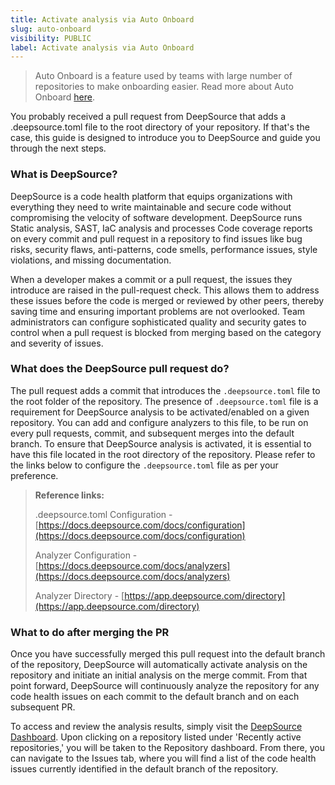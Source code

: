 ```yaml
---
title: Activate analysis via Auto Onboard
slug: auto-onboard
visibility: PUBLIC
label: Activate analysis via Auto Onboard
---
```

> Auto Onboard is a feature used by teams with large number of repositories to make onboarding easier. Read more about Auto Onboard [here](https://docs.deepsource.com/docs/team-view-settings#auto-onboard).

You probably received a pull request from DeepSource that adds a .deepsource.toml file to the root directory of your repository. If that's the case, this guide is designed to introduce you to DeepSource and guide you through the next steps.

### What is DeepSource?

DeepSource is a code health platform that equips organizations with everything they need to write maintainable and secure code without compromising the velocity of software development. DeepSource runs Static analysis, SAST, IaC analysis and processes Code coverage reports on every commit and pull request in a repository to find issues like bug risks, security flaws, anti-patterns, code smells, performance issues, style violations, and missing documentation.

When a developer makes a commit or a pull request, the issues they introduce are raised in the pull-request check. This allows them to address these issues before the code is merged or reviewed by other peers, thereby saving time and ensuring important problems are not overlooked. Team administrators can configure sophisticated quality and security gates to control when a pull request is blocked from merging based on the category and severity of issues.

### What does the DeepSource pull request do?

The pull request adds a commit that introduces the `.deepsource.toml` file to the root folder of the repository. The presence of `.deepsource.toml` file is a requirement for DeepSource analysis to be activated/enabled on a given repository. You can add and configure analyzers to this file, to be run on every pull requests, commit, and subsequent merges into the default branch. To ensure that DeepSource analysis is activated, it is essential to have this file located in the root directory of the repository. Please refer to the links below to configure the `.deepsource.toml` file as per your preference.

> **Reference links:**
>
> .deepsource.toml Configuration - [https://docs.deepsource.com/docs/configuration](https://docs.deepsource.com/docs/configuration)
>
> Analyzer Configuration - [https://docs.deepsource.com/docs/analyzers](https://docs.deepsource.com/docs/analyzers)
>
> Analyzer Directory - [https://app.deepsource.com/directory](https://app.deepsource.com/directory)

### What to do after merging the PR

Once you have successfully merged this pull request into the default branch of the repository, DeepSource will automatically activate analysis on the repository and initiate an initial analysis on the merge commit. From that point forward, DeepSource will continuously analyze the repository for any code health issues on each commit to the default branch and on each subsequent PR.

To access and review the analysis results, simply visit the [DeepSource Dashboard](https://app.deepsource.com). Upon clicking on a repository listed under 'Recently active repositories,' you will be taken to the Repository dashboard. From there, you can navigate to the Issues tab, where you will find a list of the code health issues currently identified in the default branch of the repository.
